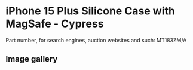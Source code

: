
# iPhone 15 Plus Silicone Case with MagSafe - Cypress

Part number, for search engines, auction websites and such: MT183ZM/A

## Image gallery

<div style={{ width: "768px" }}>
  <GalleryComponent
    images={[
      {
        original: "/everysource/MT183.webp",
        thumbnail: "/everypreview/MT183.webp",
      },
      {
        original: "/everysource/MT183_AV1.webp",
        thumbnail: "/everypreview/MT183_AV1.webp",
      },
      {
        original: "/everysource/MT183_AV2.webp",
        thumbnail: "/everypreview/MT183_AV2.webp",
      },
      {
        original: "/everysource/MT183_AV3.webp",
        thumbnail: "/everypreview/MT183_AV3.webp",
      },
      {
        original: "/everysource/MT183_AV4.webp",
        thumbnail: "/everypreview/MT183_AV4.webp",
      }
    ]}
  />
</div>